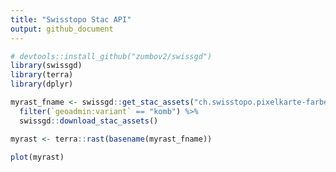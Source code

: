 ```yaml
---
title: "Swisstopo Stac API"
output: github_document
---
```


```r
# devtools::install_github("zumbov2/swissgd")
library(swissgd)
library(terra)
library(dplyr)
```

```r
myrast_fname <- swissgd::get_stac_assets("ch.swisstopo.pixelkarte-farbe-pk50.noscale",lon = 2678500.0,lat = 1233750.0) %>%
  filter(`geoadmin:variant` == "komb") %>%
  swissgd::download_stac_assets()

myrast <- terra::rast(basename(myrast_fname))

plot(myrast)

```

